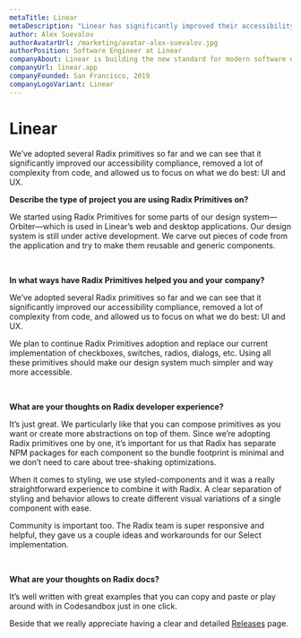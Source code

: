 ```yaml
---
metaTitle: Linear
metaDescription: "Linear has significantly improved their accessibility compliance by using Radix Primitives and have been able to focus on what they do best: UI and UX."
author: Alex Suevalov
authorAvatarUrl: /marketing/avatar-alex-suevalov.jpg
authorPosition: Software Engineer at Linear
companyAbout: Linear is building the new standard for modern software development. It helps high-performance teams to streamline their software projects, sprints, tasks and bug tracking.
companyUrl: linear.app
companyFounded: San Francisco, 2019
companyLogoVariant: Linear
---
```


# Linear

<HeroQuote>
	We’ve adopted several Radix primitives so far and we can see that it
	significantly improved our accessibility compliance, removed a lot of
	complexity from code, and allowed us to focus on what we do best: UI and UX.
</HeroQuote>

<br />

**Describe the type of project you are using Radix Primitives on?**

We started using Radix Primitives for some parts of our design system—Orbiter—which is used in Linear’s web and desktop applications. Our design system is still under active development. We carve out pieces of code from the application and try to make them reusable and generic components.

<br />

**In what ways have Radix Primitives helped you and your company?**

We’ve adopted several Radix primitives so far and we can see that it significantly improved our accessibility compliance, removed a lot of complexity from code, and allowed us to focus on what we do best: UI and UX.

We plan to continue Radix Primitives adoption and replace our current implementation of checkboxes, switches, radios, dialogs, etc. Using all these primitives should make our design system much simpler and way more accessible.

<br />

**What are your thoughts on Radix developer experience?**

It’s just great. We particularly like that you can compose primitives as you want or create more abstractions on top of them. Since we’re adopting Radix primitives one by one, it’s important for us that Radix has separate NPM packages for each component so the bundle footprint is minimal and we don’t need to care about tree-shaking optimizations.

When it comes to styling, we use styled-components and it was a really straightforward experience to combine it with Radix. A clear separation of styling and behavior allows to create different visual variations of a single component with ease.

Community is important too. The Radix team is super responsive and helpful, they gave us a couple ideas and workarounds for our Select implementation.

<br />

**What are your thoughts on Radix docs?**

It’s well written with great examples that you can copy and paste or play around with in Codesandbox just in one click.

Beside that we really appreciate having a clear and detailed [Releases](../primitives/docs/overview/releases) page.
